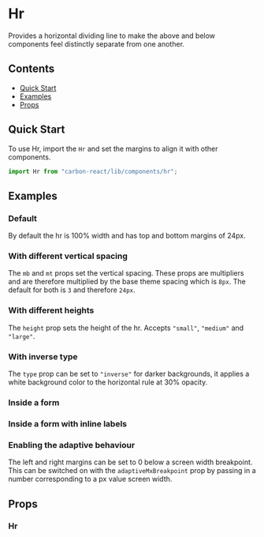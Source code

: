 

<Meta of={HrStories} />

# Hr

Provides a horizontal dividing line to make the above and below components feel distinctly separate from one another.

## Contents

- [Quick Start](#quick-start)
- [Examples](#examples)
- [Props](#props)

## Quick Start

To use Hr, import the `Hr` and set the margins to align it with other components.

```javascript
import Hr from "carbon-react/lib/components/hr";
```

## Examples

### Default

By default the hr is 100% width and has top and bottom margins of 24px.

<Canvas of={HrStories.Default} />

### With different vertical spacing

The `mb` and `mt` props set the vertical spacing. These props are multipliers and are therefore multiplied by the base theme spacing which is `8px`. The default for both is `3` and therefore `24px`.

<Canvas of={HrStories.DifferentSpacing} />

### With different heights

The `height` prop sets the height of the hr. Accepts `"small"`, `"medium"` and `"large"`.

<Canvas of={HrStories.DifferentHeights} />

### With inverse type

The `type` prop can be set to `"inverse"` for darker backgrounds, it applies a white background color to the horizontal rule at 30% opacity.

<Canvas of={HrStories.InverseType} />

### Inside a form

<Canvas of={HrStories.InsideForm} />

### Inside a form with inline labels

<Canvas of={HrStories.InsideFormInlineLabels} />

### Enabling the adaptive behaviour

The left and right margins can be set to 0 below a screen width breakpoint. This can be switched on with the `adaptiveMxBreakpoint` prop by passing in a number corresponding to a px value screen width.

<Canvas of={HrStories.EnablingAdaptiveBehaviour} />

## Props

### Hr

<ArgTypes of={HrStories} />
